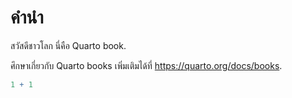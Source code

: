 # คำนำ {.unnumbered}

สวัสดีชาวโลก นี่คือ Quarto book.

ศึกษาเกี่ยวกับ Quarto books เพิ่มเติมได้ที่ <https://quarto.org/docs/books>.

```r
1 + 1
```
